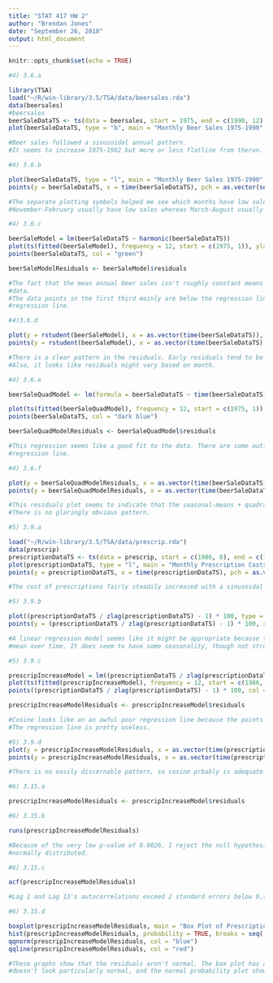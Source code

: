 ---
title: "STAT 417 HW 2"
author: "Brendan Jones"
date: "September 26, 2018"
output: html_document
---

```{r setup, include=FALSE}
knitr::opts_chunk$set(echo = TRUE)
```

```{r}
#4) 3.6.a

library(TSA)
load("~/R/win-library/3.5/TSA/data/beersales.rda")
data(beersales)
#beersales
beerSaleDataTS <- ts(data = beersales, start = 1975, end = c(1990, 12), frequency = 12)
plot(beerSaleDataTS, type = "b", main = "Monthly Beer Sales 1975-1990", col = "red", xlab = "Year", ylab = "Millions of Barrels")

#Beer sales followed a sinusoidal annual pattern.
#It seems to increase 1975-1982 but more or less flatline from theron.
```

```{r}
#4) 3.6.b

plot(beerSaleDataTS, type = "l", main = "Monthly Beer Sales 1975-1990", col = "red", xlab = "Year", ylab = "Millions of Barrels")
points(y = beerSaleDataTS, x = time(beerSaleDataTS), pch = as.vector(season(beerSaleDataTS)), col = "blue")

#The separate plotting symbols helped me see which months have low sales and which months have high sales numbers.
#November-February usually have low sales whereas March-August usually have high sales.
```

```{r}
#4) 3.6.c

beerSaleModel = lm(beerSaleDataTS ~ harmonic(beerSaleDataTS))
plot(ts(fitted(beerSaleModel), frequency = 12, start = c(1975, 1)), ylab = "Millions of Barrels", type = "l", ylim = range(c(fitted(beerSaleModel), beerSaleDataTS)), main = "Monthly Beer Sales With Cosine Trend", col = "red", xlab = "Year")
points(beerSaleDataTS, col = "green")

beerSaleModelResiduals <- beerSaleModel$residuals

#The fact that the mean annual beer sales isn't roughly constant means this regression model isn't appropriate for the
#data.
#The data points in the first third mainly are below the regression line and points after mainly are above the
#regression line.
```

```{r}
#4)3.6.d

plot(y = rstudent(beerSaleModel), x = as.vector(time(beerSaleDataTS)), xlab = "Month", ylab = "Standardized Residuals", type = 'l', main = "Monthly Beer Sales Time vs. Residuals", col = "blue")
points(y = rstudent(beerSaleModel), x = as.vector(time(beerSaleDataTS)), pch = as.vector(season(beerSaleDataTS)), col = "green")

#There is a clear pattern in the residuals. Early residuals tend to be lower than later resduals.
#Also, it looks like residuals might vary based on month.
```

```{r}
#4) 3.6.e

beerSaleQuadModel <- lm(formula = beerSaleDataTS ~ time(beerSaleDataTS) + I(time(beerSaleDataTS)^2) + I(season(beerSaleDataTS)))

plot(ts(fitted(beerSaleQuadModel), frequency = 12, start = c(1975, 1)), ylab = "Millions of Barrels", type = "l", ylim = range(c(fitted(beerSaleQuadModel), beerSaleDataTS)), main = "Monthly Beer Sales With Seasonal-Means + Quadratic Trend", col = "red", xlab = "Year")
points(beerSaleDataTS, col = "dark blue")

beerSaleQuadModelResiduals <- beerSaleQuadModel$residuals

#This regression seems like a good fit to the data. There are some outliers, but mostly the data fits well with the
#regression line.
```

```{r}
#4) 3.6.f

plot(y = beerSaleQuadModelResiduals, x = as.vector(time(beerSaleDataTS)), xlab = "Year", ylab = "Standardized Residuals", type = 'l', main = "Monthly Beer Sales Time vs. Residuals", col = "orange")
points(y = beerSaleQuadModelResiduals, x = as.vector(time(beerSaleDataTS)), pch = as.vector(season(beerSaleDataTS)), col = "purple")

#This residuals plot seems to indicate that the seasonal-means + quadratic trend is a good model for the data.
#There is no glaringly obvious pattern.
```

```{r}
#5) 3.9.a

load("~/R/win-library/3.5/TSA/data/prescrip.rda")
data(prescrip)
prescriptionDataTS <- ts(data = prescrip, start = c(1986, 8), end = c(1992, 3), frequency = 12)
plot(prescriptionDataTS, type = "l", main = "Monthly Prescription Costs 8/1986-3/1992", col = "red", xlab = "Year", ylab = "$ / Prescription Claim")
points(y = prescriptionDataTS, x = time(prescriptionDataTS), pch = as.vector(season(prescriptionDataTS)), col = "navy")

#The cost of prescriptions fairly steadily increased with a sinusoidal annual pattern either linearly or quadratically.
```

```{r}
#5) 3.9.b

plot((prescriptionDataTS / zlag(prescriptionDataTS) - 1) * 100, type = "l", main = "Monthly Prescription Costs Increase 8/1986-3/1992", col = "blue", xlab = "Year", ylab = "Prescription Claim Increase %")
points(y = (prescriptionDataTS / zlag(prescriptionDataTS) - 1) * 100, x = time(prescriptionDataTS), pch = as.vector(season(prescriptionDataTS)), col = "orange")

#A linear regression model seems like it might be appropriate because the percentage increase has a fairly constant
#mean over time. It does seem to have some seasonality, though not strong seasonality.
```

```{r}
#5) 3.9.c

prescripIncreaseModel = lm((prescriptionDataTS / zlag(prescriptionDataTS) - 1) * 100 ~ harmonic((prescriptionDataTS / zlag(prescriptionDataTS) - 1) * 100))
plot(ts(fitted(prescripIncreaseModel), frequency = 12, start = c(1986, 8)), ylab = "Prescription Claim Increase %", type = "l", ylim = range(c(-4, 6)), main = "Monthly Prescription Increase With Cosine Trend", col = "green", xlab = "Year")
points((prescriptionDataTS / zlag(prescriptionDataTS) - 1) * 100, col = "brown")

prescripIncreaseModelResiduals <- prescripIncreaseModel$residuals

#Cosine looks like an an awful poor regression line because the points aren't close to the regression line.
#The regression line is pretty useless.
```

```{r}
#5) 3.9.d
plot(y = prescripIncreaseModelResiduals, x = as.vector(time(prescriptionDataTS[2:length(prescriptionDataTS)])), xlab = "Year", ylab = "Standardized Residuals", type = 'l', main = "Monthly Prescription Increase Time vs. Residuals", col = "red")
points(y = prescripIncreaseModelResiduals, x = as.vector(time(prescriptionDataTS[2:length(prescriptionDataTS)])), pch = as.vector(season(prescriptionDataTS))[2:length(prescriptionDataTS)], col = "green")

#There is no easily discernable pattern, so cosine prbably is adequate.
```

```{r}
#6) 3.15.a

prescripIncreaseModelResiduals <- prescripIncreaseModel$residuals
```

```{r}
#6) 3.15.b

runs(prescripIncreaseModelResiduals)

#Because of the very low p-value of 0.0026, I reject the null hypothesis that the stochastic component of this data is
#normally distributed.
```

```{r}
#6) 3.15.c

acf(prescripIncreaseModelResiduals)

#Lag 1 and Lag 13's autocorrelations exceed 2 standard errors below 0,so therefore I reject \rho(k) = 0.
```

```{r}
#6) 3.15.d

boxplot(prescripIncreaseModelResiduals, main = "Box Plot of Prescription Increase % Residuals", horizontal = TRUE)
hist(prescripIncreaseModelResiduals, probability = TRUE, breaks = seq(-4, 4, 0.5), col = "lightblue", main = "Histogram of Prescription Increase % Residuals")
qqnorm(prescripIncreaseModelResiduals, col = "blue")
qqline(prescripIncreaseModelResiduals, col = "red")

#These graphs show that the residuals aren't normal. The box plot has a slight skew to the left, the histogram
#doesn't look particularly normal, and the normal probability plot shows skewness at the extremes.
```